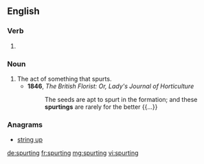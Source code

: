 ==English==

===Verb===
{{head|en}}

# {{present participle of|spurt|lang=en}}

===Noun===
{{en-noun}}

# The act of something that spurts.
#* '''1846''', ''The British Florist: Or, Lady's Journal of Horticulture''
#*: The seeds are apt to spurt in the formation; and these '''spurtings''' are rarely for the better {{...}}

===Anagrams===
* [[string up#English|string up]]

[[de:spurting]]
[[fr:spurting]]
[[mg:spurting]]
[[vi:spurting]]